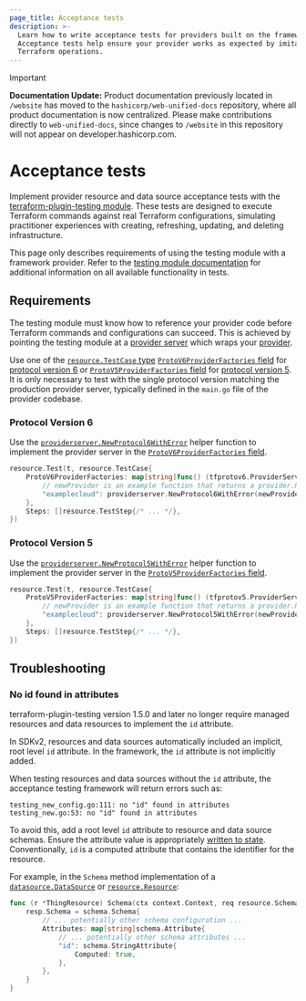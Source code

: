 ```yaml
---
page_title: Acceptance tests
description: >-
  Learn how to write acceptance tests for providers built on the framework.
  Acceptance tests help ensure your provider works as expected by imitating
  Terraform operations.
---
```


> [!IMPORTANT]  
> **Documentation Update:** Product documentation previously located in `/website` has moved to the `hashicorp/web-unified-docs` repository, where all product documentation is now centralized. Please make contributions directly to `web-unified-docs`, since changes to `/website` in this repository will not appear on developer.hashicorp.com.

# Acceptance tests

Implement provider resource and data source acceptance tests with the [terraform-plugin-testing module](/terraform/plugin/testing). These tests are designed to execute Terraform commands against real Terraform configurations, simulating practitioner experiences with creating, refreshing, updating, and deleting infrastructure.

This page only describes requirements of using the testing module with a framework provider. Refer to the [testing module documentation](/terraform/plugin/testing) for additional information on all available functionality in tests.

## Requirements

The testing module must know how to reference your provider code before Terraform commands and configurations can succeed. This is achieved by pointing the testing module at a [provider server](/terraform/plugin/framework/provider-servers) which wraps your [provider](/terraform/plugin/framework/providers).

Use one of the [`resource.TestCase` type](/terraform/plugin/testing/acceptance-tests/testcase) [`ProtoV6ProviderFactories` field](https://pkg.go.dev/github.com/hashicorp/terraform-plugin-testing/helper/resource#TestCase.ProtoV6ProviderFactories) for [protocol version 6](/terraform/plugin/terraform-plugin-protocol#protocol-version-6) or [`ProtoV5ProviderFactories` field](https://pkg.go.dev/github.com/hashicorp/terraform-plugin-testing/helper/resource#TestCase.ProtoV5ProviderFactories) for [protocol version 5](/terraform/plugin/terraform-plugin-protocol#protocol-version-5). It is only necessary to test with the single protocol version matching the production provider server, typically defined in the `main.go` file of the provider codebase.

### Protocol Version 6

Use the [`providerserver.NewProtocol6WithError`](https://pkg.go.dev/github.com/hashicorp/terraform-plugin-framework/providerserver#NewProtocol6WithError) helper function to implement the provider server in the [`ProtoV6ProviderFactories` field](https://pkg.go.dev/github.com/hashicorp/terraform-plugin-testing/helper/resource#TestCase.ProtoV6ProviderFactories).

```go
resource.Test(t, resource.TestCase{
	ProtoV6ProviderFactories: map[string]func() (tfprotov6.ProviderServer, error) {
		// newProvider is an example function that returns a provider.Provider
		"examplecloud": providerserver.NewProtocol6WithError(newProvider()),
	},
	Steps: []resource.TestStep{/* ... */},
})
```

### Protocol Version 5

Use the [`providerserver.NewProtocol5WithError`](https://pkg.go.dev/github.com/hashicorp/terraform-plugin-framework/providerserver#NewProtocol5WithError) helper function to implement the provider server in the [`ProtoV5ProviderFactories` field](https://pkg.go.dev/github.com/hashicorp/terraform-plugin-testing/helper/resource#TestCase.ProtoV5ProviderFactories).

```go
resource.Test(t, resource.TestCase{
	ProtoV5ProviderFactories: map[string]func() (tfprotov5.ProviderServer, error) {
		// newProvider is an example function that returns a provider.Provider
		"examplecloud": providerserver.NewProtocol5WithError(newProvider()),
	},
	Steps: []resource.TestStep{/* ... */},
})
```

## Troubleshooting

### No id found in attributes

<Highlight>

terraform-plugin-testing version 1.5.0 and later no longer require managed resources and data resources to implement the `id` attribute.

</Highlight>

In SDKv2, resources and data sources automatically included an implicit, root level `id` attribute. In the framework, the `id` attribute is not implicitly added.

When testing resources and data sources without the `id` attribute, the acceptance testing framework will return errors such as:

```text
testing_new_config.go:111: no "id" found in attributes
testing_new.go:53: no "id" found in attributes
```

To avoid this, add a root level `id` attribute to resource and data source schemas. Ensure the attribute value is appropriately [written to state](/terraform/plugin/framework/writing-state). Conventionally, `id` is a computed attribute that contains the identifier for the resource.

For example, in the `Schema` method implementation of a [`datasource.DataSource`](https://pkg.go.dev/github.com/hashicorp/terraform-plugin-framework/datasource#DataSource) or [`resource.Resource`](https://pkg.go.dev/github.com/hashicorp/terraform-plugin-framework/resource#Resource):

```go
func (r *ThingResource) Schema(ctx context.Context, req resource.SchemaRequest, resp *resource.SchemaResponse) {
	resp.Schema = schema.Schema{
		// ... potentially other schema configuration ...
		Attributes: map[string]schema.Attribute{
			// ... potentially other schema attributes ...
			"id": schema.StringAttribute{
				Computed: true,
			},
		},
	}
}
```
